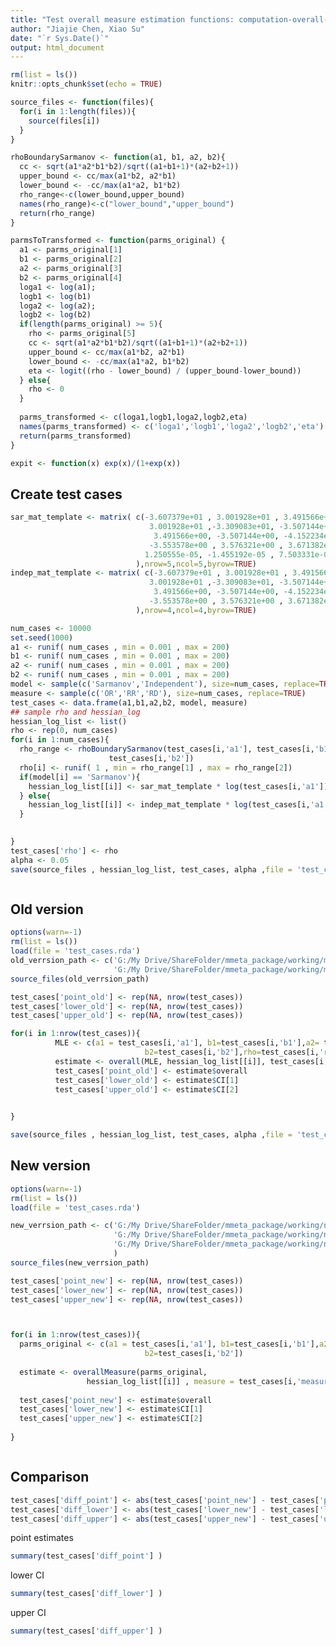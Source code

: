 ```yaml
---
title: "Test overall measure estimation functions: computation-overall-measure.R "
author: "Jiajie Chen, Xiao Su"
date: "`r Sys.Date()`"
output: html_document
---
```


```r
rm(list = ls())
knitr::opts_chunk$set(echo = TRUE)

source_files <- function(files){
  for(i in 1:length(files)){
    source(files[i])
  }
}

rhoBoundarySarmanov <- function(a1, b1, a2, b2){
  cc <- sqrt(a1*a2*b1*b2)/sqrt((a1+b1+1)*(a2+b2+1))
  upper_bound <- cc/max(a1*b2, a2*b1)
  lower_bound <- -cc/max(a1*a2, b1*b2)
  rho_range<-c(lower_bound,upper_bound)
  names(rho_range)<-c("lower_bound","upper_bound")
  return(rho_range)
}

parmsToTransformed <- function(parms_original) {
  a1 <- parms_original[1]
  b1 <- parms_original[2]
  a2 <- parms_original[3]
  b2 <- parms_original[4]
  loga1 <- log(a1); 
  logb1 <- log(b1)
  loga2 <- log(a2); 
  logb2 <- log(b2)
  if(length(parms_original) >= 5){
    rho <- parms_original[5]
    cc <- sqrt(a1*a2*b1*b2)/sqrt((a1+b1+1)*(a2+b2+1))
    upper_bound <- cc/max(a1*b2, a2*b1)
    lower_bound <- -cc/max(a1*a2, b1*b2)
    eta <- logit((rho - lower_bound) / (upper_bound-lower_bound))
  } else{
    rho <- 0  
  }
  
  parms_transformed <- c(loga1,logb1,loga2,logb2,eta)
  names(parms_transformed) <- c('loga1','logb1','loga2','logb2','eta')
  return(parms_transformed)
}

expit <- function(x) exp(x)/(1+exp(x))


```

## Create test cases


```r
sar_mat_template <- matrix( c(-3.607379e+01 , 3.001928e+01 , 3.491566e+00, -3.553578e+00 , 1.250555e-05,
                               3.001928e+01 ,-3.309083e+01, -3.507144e+00,  3.576321e+00, -1.455192e-05,
                                3.491566e+00, -3.507144e+00, -4.152234e+01,  3.671382e+01 , 7.503331e-06,
                               -3.553578e+00 , 3.576321e+00 , 3.671382e+01, -4.082029e+01 ,-1.023182e-05,
                              1.250555e-05, -1.455192e-05 , 7.503331e-06, -1.023182e-05, -4.752110e-05
                            ),nrow=5,ncol=5,byrow=TRUE)
indep_mat_template <- matrix( c(-3.607379e+01 , 3.001928e+01 , 3.491566e+00, -3.553578e+00 , 
                               3.001928e+01 ,-3.309083e+01, -3.507144e+00,  3.576321e+00,
                                3.491566e+00, -3.507144e+00, -4.152234e+01,  3.671382e+01 , 
                               -3.553578e+00 , 3.576321e+00 , 3.671382e+01, -4.082029e+01 
                            ),nrow=4,ncol=4,byrow=TRUE)

```


```r
num_cases <- 10000
set.seed(1000)
a1 <- runif( num_cases , min = 0.001 , max = 200)
b1 <- runif( num_cases , min = 0.001 , max = 200)
a2 <- runif( num_cases , min = 0.001 , max = 200)
b2 <- runif( num_cases , min = 0.001 , max = 200)
model <- sample(c('Sarmanov','Independent'), size=num_cases, replace=TRUE)
measure <- sample(c('OR','RR','RD'), size=num_cases, replace=TRUE)
test_cases <- data.frame(a1,b1,a2,b2, model, measure)
## sample rho and hessian_log
hessian_log_list <- list()
rho <- rep(0, num_cases)
for(i in 1:num_cases){
  rho_range <- rhoBoundarySarmanov(test_cases[i,'a1'], test_cases[i,'b1'], test_cases[i,'a2'],
                      test_cases[i,'b2']) 
  rho[i] <- runif( 1 , min = rho_range[1] , max = rho_range[2])
  if(model[i] == 'Sarmanov'){
    hessian_log_list[[i]] <- sar_mat_template * log(test_cases[i,'a1'])/log(3.1084070) * runif( 1 , min = 0.001 , max = 3)
  } else{
    hessian_log_list[[i]] <- indep_mat_template * log(test_cases[i,'a1'])/log(3.1084070) * runif( 1 , min = 0.001 , max = 3)
  }
    

}
test_cases['rho'] <- rho 
alpha <- 0.05
save(source_files , hessian_log_list, test_cases, alpha ,file = 'test_cases.rda')
```



```r

```

## Old version


```r
options(warn=-1)
rm(list = ls())
load(file = 'test_cases.rda')
old_verrsion_path <- c('G:/My Drive/ShareFolder/mmeta_package/working/mmeta/R/overall.R',
                       'G:/My Drive/ShareFolder/mmeta_package/working/mmeta/R/MLE.R')
source_files(old_verrsion_path)

test_cases['point_old'] <- rep(NA, nrow(test_cases))
test_cases['lower_old'] <- rep(NA, nrow(test_cases))
test_cases['upper_old'] <- rep(NA, nrow(test_cases))

for(i in 1:nrow(test_cases)){
          MLE <- c(a1 = test_cases[i,'a1'], b1=test_cases[i,'b1'],a2= test_cases[i,'a2'],
                              b2=test_cases[i,'b2'],rho=test_cases[i,'rho'])
          estimate <- overall(MLE, hessian_log_list[[i]], test_cases[i,'measure'], test_cases[i,'model'], alpha=alpha)
          test_cases['point_old'] <- estimate$overall
          test_cases['lower_old'] <- estimate$CI[1]
          test_cases['upper_old'] <- estimate$CI[2]

  
}

save(source_files , hessian_log_list, test_cases, alpha ,file = 'test_cases.rda')


```




## New version

```r
options(warn=-1)
rm(list = ls())
load(file = 'test_cases.rda')

new_verrsion_path <- c('G:/My Drive/ShareFolder/mmeta_package/working/new_mmeta_dev/func_dev/computation-overall-measure.R',
                       'G:/My Drive/ShareFolder/mmeta_package/working/new_mmeta_dev/func_dev/config-global-constant.R',
                       'G:/My Drive/ShareFolder/mmeta_package/working/new_mmeta_dev/func_dev/utility-others.R'
                       )
source_files(new_verrsion_path)

test_cases['point_new'] <- rep(NA, nrow(test_cases))
test_cases['lower_new'] <- rep(NA, nrow(test_cases))
test_cases['upper_new'] <- rep(NA, nrow(test_cases))



for(i in 1:nrow(test_cases)){
  parms_original <- c(a1 = test_cases[i,'a1'], b1=test_cases[i,'b1'],a2= test_cases[i,'a2'],
                              b2=test_cases[i,'b2'])
          
  estimate <- overallMeasure(parms_original, 
                 hessian_log_list[[i]] , measure = test_cases[i,'measure'], alpha = alpha )
  
  test_cases['point_new'] <- estimate$overall
  test_cases['lower_new'] <- estimate$CI[1]
  test_cases['upper_new'] <- estimate$CI[2]
          
}



```


## Comparison

```r

test_cases['diff_point'] <- abs(test_cases['point_new'] - test_cases['point_old'])
test_cases['diff_lower'] <- abs(test_cases['lower_new'] - test_cases['lower_old'])
test_cases['diff_upper'] <- abs(test_cases['upper_new'] - test_cases['upper_old'])


```

point estimates
```r
summary(test_cases['diff_point'] )

```
lower CI
```r
summary(test_cases['diff_lower'] )

```

upper CI

```r
summary(test_cases['diff_upper'] )

```



